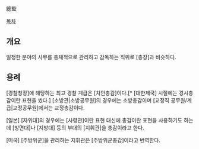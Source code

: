 總監

[[목차]]
== 개요 ==
일정한 분야의 사무를 총체적으로 관리하고 감독하는 직위로 [총장]과 비슷하다.
== 용례 ==
[경찰청장]에 해당하는 최고 경찰 계급은 [치안총감]이다.[* [대한제국] 시절에는 경시총감이란 표현을 썼다.] [소방관|소방공무원]의 경우에는 소방총감이며 [교정직 공무원/계급|교정공무원]에서는 교정총감이다.

[일본] [자위대]의 경우에는 [사령관]이란 표현 대신에 총감이란 표현을 사용하기도 하는데 [방면대]나 [지방대] 등의 부대의 [지휘관]을 총감이라고 한다.

[미국] [주방위군]을 관리하는 지휘관은 [주방위군총감]이라고 번역한다.
